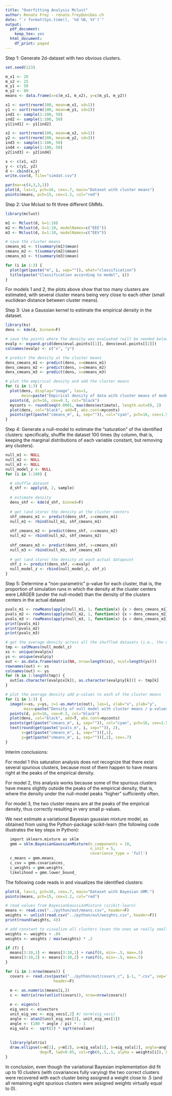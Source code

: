 ```yaml
---
title: "Overfitting Analysis Mclust"
author: Renato Frey - renato.frey@unibas.ch
date: "`r format(Sys.time(), '%d %B, %Y')`"
output:
  pdf_document: 
    keep_tex: yes
  html_document:
    df_print: paged
---
```


Step 1: Generate 2d-dataset with two obvious clusters.
```r
set.seed(123)

m_x1 <- 20
m_x2 <- 25
m_y1 <- 50
m_y2 <- 80
means <- data.frame(x=c(m_x1, m_x2), y=c(m_y1, m_y2))

x1 <- sort(rnorm(100, mean=m_x1, sd=1))
y1 <- sort(rnorm(100, mean=m_y1, sd=2))
ind1 <- sample(1:100, 50)
ind2 <- sample(1:100, 50)
y1[ind1] <- y1[ind2]

x2 <- sort(rnorm(100, mean=m_x2, sd=1))
y2 <- sort(rnorm(100, mean=m_y2, sd=3))
ind3 <- sample(1:100, 50)
ind4 <- sample(1:100, 50)
y2[ind3] <- y2[ind4]

x <- c(x1, x2)
y <- c(y1, y2)
d <- cbind(x,y)
write.csv(d, file="simdat.csv")

par(mar=c(4,3,3,1))
plot(d, las=1, pch=16, cex=.7, main="Dataset with cluster means")
points(means, pch=15, cex=1.2, col="red")
```

Step 2: Use Mclust to fit three different GMMs.
```r
library(mclust)

m1 <- Mclust(d, G=1:10)
m2 <- Mclust(d, G=1:10, modelNames=c("EEE"))
m3 <- Mclust(d, G=1:10, modelNames=c("EEV"))

# save the cluster means
cmeans_m1 <- t(summary(m1)$mean)
cmeans_m2 <- t(summary(m2)$mean)
cmeans_m3 <- t(summary(m3)$mean)

for (i in 1:3) {
  plot(get(paste("m", i, sep="")), what="classification")
  title(paste("Classification according to model", i))
}
```

For models 1 and 2, the plots above show that too many clusters are estimated, with several cluster means being very close to each other (small euclidean distance between cluster means).

Step 3: Use a Gaussian kernel to estimate the empirical density in the dataset.
```r
library(ks)
dens <- kde(d, binned=F)

# save the points where the density was evaluated (will be needed below)
evalp <- expand.grid(dens$eval.points[[1]], dens$eval.points[[2]])
colnames(evalp) <- c("x", "y")

# predict the density at the cluster means
dens_cmeans_m1 <- predict(dens, x=cmeans_m1)
dens_cmeans_m2 <- predict(dens, x=cmeans_m2)
dens_cmeans_m3 <- predict(dens, x=cmeans_m3)

# plot the empirical density and add the cluster means
for (i in 1:3) {
  plot(dens, display="image", las=1,
       main=paste("Empirical density of data with cluster means of model", i))
  points(d, pch=16, cex=0.3, col="black")
  myconts <- round(seq(0.0001, max(dens$estimate), length.out=8), 2)
  plot(dens, col="black", add=T, abs.cont=myconts)
  points(get(paste("cmeans_m", i, sep="")), col="cyan", pch=16, cex=1.5)
}
```


Step 4: Generate a null-model to estimate the "saturation" of the identified clusters: specifically, shuffle the dataset 100 times (by column, that is, keeping the marginal distributions of each variable constant, but removing any clusters).
```r
null_m1 <- NULL
null_m2 <- NULL
null_m3 <- NULL
null_model_z <- NULL
for (i in 1:100) {

  # shuffle dataset
  d_shf <- apply(d, 2, sample)
  
  # estimate density
  dens_shf <- kde(d_shf, binned=F)
  
  # get (and store) the density at the cluster centers
  shf_cmeans_m1 <- predict(dens_shf, x=cmeans_m1)
  null_m1 <- rbind(null_m1, shf_cmeans_m1)
  
  shf_cmeans_m2 <- predict(dens_shf, x=cmeans_m2)
  null_m2 <- rbind(null_m2, shf_cmeans_m2)
  
  shf_cmeans_m3 <- predict(dens_shf, x=cmeans_m3)
  null_m3 <- rbind(null_m3, shf_cmeans_m3)
  
  # get (and store) the density at each actual datapoint
  shf_z <- predict(dens_shf, x=evalp)
  null_model_z <- rbind(null_model_z, shf_z)
}
```


Step 5: Determine a "non-parametric" p-value for each cluster, that is, the proportion of simulation runs in which the density at the cluster centers were LARGER (under the null-model) than the density of the clusters centers in the actual dataset
```r

pvals_m1 <- rowMeans(apply(null_m1, 1, function(x) {x > dens_cmeans_m1}))
pvals_m2 <- rowMeans(apply(null_m2, 1, function(x) {x > dens_cmeans_m2}))
pvals_m3 <- rowMeans(apply(null_m3, 1, function(x) {x > dens_cmeans_m3}))
print(pvals_m1)
print(pvals_m2)
print(pvals_m3)

# get the average density across all the shuffled datasets (i.e., the null-model)
tmp <- colMeans(null_model_z)
xs <- unique(evalp$x)
ys <- unique(evalp$y)
out <- as.data.frame(matrix(NA, nrow=length(xs), ncol=length(ys)))
rownames(out) <- xs
colnames(out) <- ys
for (k in 1:length(tmp)) {
  out[as.character(evalp$x[k]), as.character(evalp$y[k])] <- tmp[k]
}

# plot the average density add p-values to each of the cluster means
for (i in 1:3) {
  image(x=xs, y=ys, z=1-as.matrix(out), las=1, xlab="x", ylab="y",
        main=paste("Density of null model with cluster means / p-values of model", i))
  points(d, pch=16, cex=0.3, col="black")
  plot(dens, col="black", add=T, abs.cont=myconts)
  points(get(paste("cmeans_m", i, sep="")), col="cyan", pch=16, cex=1.5)
  text(round(get(paste("pvals_m", i, sep="")), 2),
       x=get(paste("cmeans_m", i, sep=""))[,1],
       y=get(paste("cmeans_m", i, sep=""))[,2], cex=.7)
}
```

Interim conclusions:

For model 1 this saturation analysis does not recognize that there exist several spurious clusters, because most of them happen to have means right at the peaks of the empirical density.

For model 2, this analysis works because some of the spurious clusters have means slightly outside the peaks of the empirical density, that is, where the density under the null-model peaks "higher" sufficiently often.

For model 3, the two cluster means are at the peaks of the empirical density, thus correctly resulting in very small p-values.


We next estimate a variational Bayesian gaussian mixture model, as obtained from using the Python-package scikit-learn (the following code illustrates the key steps in Python):

```r
  import sklearn.mixture as sklm
  gmm = sklm.BayesianGaussianMixture(n_components = 10,
                                     n_init = 5,
                                     covariance_type = 'full')
  c_means = gmm.means_
  c_cov = gmm.covariances_
  c_weights = gmm.weights_
  likelihood = gmm.lower_bound_
```


The following code reads in and visualizes the identified clusters:

```r

plot(d, las=1, pch=16, cex=.7, main="Dataset with Bayesian GMM.")
points(means, pch=15, cex=1.2, col="red")

# read values from BayesianGaussianMixture (scikit-learn)
means <- read.csv("../python/out/means.csv", header=F)
weights <- unlist(read.csv("../python/out/weights.csv", header=F))
print(round(weights, 4))

# add constant to visualize all clusters (even the ones we really small weights)
weights <- weights + .04
weights <- weights / max(weights) * .2

if (T) {
  means[3:10,1] <- means[3:10,1] + runif(8, min=-.5, max=.5)
  means[3:10,2] <- means[3:10,2] + runif(8, min=-.5, max=.5)
}

for (i in 1:nrow(means)) {
  covars <- read.csv(paste("../python/out/covars_c", i-1, ".csv", sep=""),
                     header=F)

  m <- as.numeric(means[i,])
  c <- matrix(rev(unlist(covars)), nrow=nrow(covars))
  
  e <- eigen(c)
  eig_vecs <- e$vectors
  unit_eig_vec <- eig_vecs[,2] #/ norm(eig_vecs)
  angle <- atan2(unit_eig_vec[2], unit_eig_vec[1])
  angle <- (180 * angle / pi) * - 1
  eig_vals <-  sqrt(2) * sqrt(e$values)
  
  
  library(plotrix)
  draw.ellipse(x=m[1], y=m[2], a=eig_vals[1], b=eig_vals[2], angle=angle,
               deg=T, lwd=0.05, col=rgb(0,.5,.5, alpha = weights[i]), border=0)
}
```

In conclusion, even though the variational Bayesian implementation did fit up to 10 clusters (with covariances fully varying) the two correct clusters were recovered with each cluster being assigned a weight close to .5 (and all remaining eight spurious clusters were assigned weights virtually equal to 0).